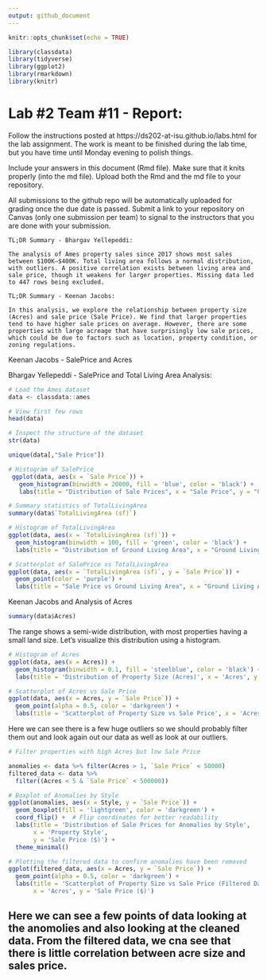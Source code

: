 ```yaml
---
output: github_document
---
```

```r
knitr::opts_chunk$set(echo = TRUE)

library(classdata)
library(tidyverse)
library(ggplot2)
library(rmarkdown)
library(knitr)
```

# Lab #2 Team #11 - Report:

Follow the instructions posted at https://ds202-at-isu.github.io/labs.html for the lab assignment. The work is meant to be finished during the lab time, but you have time until Monday evening to polish things.

Include your answers in this document (Rmd file). Make sure that it knits properly (into the md file). Upload both the Rmd and the md file to your repository.  

All submissions to the github repo will be automatically uploaded for grading once the due date is passed.
Submit a link to your repository on Canvas (only one submission per team) to signal to the instructors that you are done with your submission.

```
TL;DR Summary - Bhargav Yellepeddi:

The analysis of Ames property sales since 2017 shows most sales between $100K–$400K. Total living area follows a normal distribution, with outliers. A positive correlation exists between living area and sale price, though it weakens for larger properties. Missing data led to 447 rows being excluded.
```
```
TL;DR Summary - Keenan Jacobs:

In this analysis, we explore the relationship between property size (Acres) and sale price (Sale Price). We find that larger properties tend to have higher sale prices on average. However, there are some properties with large acreage that have surprisingly low sale prices, which could be due to factors such as location, property condition, or zoning regulations.
```
Keenan Jacobs - SalePrice and Acres

Bhargav Yellepeddi - SalePrice and Total Living Area Analysis:

```r
# Load the Ames dataset
data <- classdata::ames
```

```r
# View first few rows
head(data)
```

```r
# Inspect the structure of the dataset
str(data)
```


```r
unique(data[,"Sale Price"])
```


```r
# Histogram of SalePrice
 ggplot(data, aes(x = `Sale Price`)) +
   geom_histogram(binwidth = 20000, fill = 'blue', color = 'black') +   
   labs(title = "Distribution of Sale Prices", x = "Sale Price", y = "Count")
```


```r
# Summary statistics of TotalLivingArea
summary(data$`TotalLivingArea (sf)`)
```


```r
# Histogram of TotalLivingArea
ggplot(data, aes(x = `TotalLivingArea (sf)`)) +
  geom_histogram(binwidth = 100, fill = 'green', color = 'black') +
  labs(title = "Distribution of Ground Living Area", x = "Ground Living Area (sq ft)", y = "Count")
```


```r
# Scatterplot of SalePrice vs TotalLivingArea
ggplot(data, aes(x = `TotalLivingArea (sf)`, y = `Sale Price`)) +
  geom_point(color = 'purple') +
  labs(title = "Sale Price vs Ground Living Area", x = "Ground Living Area (sq ft)", y = "Sale Price")
```
Keenan Jacobs and Analysis of Acres
```r
summary(data$Acres)
```
The range shows a semi-wide distribution, with most properties having a small land size. Let's visualize this distribution using a histogram.
```r
# Histogram of Acres
ggplot(data, aes(x = Acres)) + 
  geom_histogram(binwidth = 0.1, fill = 'steelblue', color = 'black') +
  labs(title = 'Distribution of Property Size (Acres)', x = 'Acres', y = 'Frequency')

```
```r
# Scatterplot of Acres vs Sale Price
ggplot(data, aes(x = Acres, y = `Sale Price`)) + 
  geom_point(alpha = 0.5, color = 'darkgreen') +
  labs(title = 'Scatterplot of Property Size vs Sale Price', x = 'Acres', y = 'Sale Price ($)')

```
Here we can see there is a few huge outliers so we should probably filter them out and look again out our data as well as look at our outliers.
```r
# Filter properties with high Acres but low Sale Price

anomalies <- data %>% filter(Acres > 1, `Sale Price` < 50000)
filtered_data <- data %>%
  filter((Acres < 5 & `Sale Price` < 500000))

```

```r
# Boxplot of Anomalies by Style
ggplot(anomalies, aes(x = Style, y = `Sale Price`)) + 
  geom_boxplot(fill = 'lightgreen', color = 'darkgreen') +
  coord_flip() +  # Flip coordinates for better readability
  labs(title = 'Distribution of Sale Prices for Anomalies by Style', 
       x = 'Property Style', 
       y = 'Sale Price ($)') +
  theme_minimal()


```
```r
# Plotting the filtered data to confirm anomalies have been removed
ggplot(filtered_data, aes(x = Acres, y = `Sale Price`)) +
  geom_point(alpha = 0.5, color = 'darkgreen') +
  labs(title = 'Scatterplot of Property Size vs Sale Price (Filtered Data)', 
       x = 'Acres', y = 'Sale Price ($)')
```
Here we can see a few points of data looking at the anomolies and also looking at the cleaned data. From the filtered data, we cna see that there is little correlation between acre size and sales price.
------------------------------------------------------------------------------------------------------------------------------------------------
